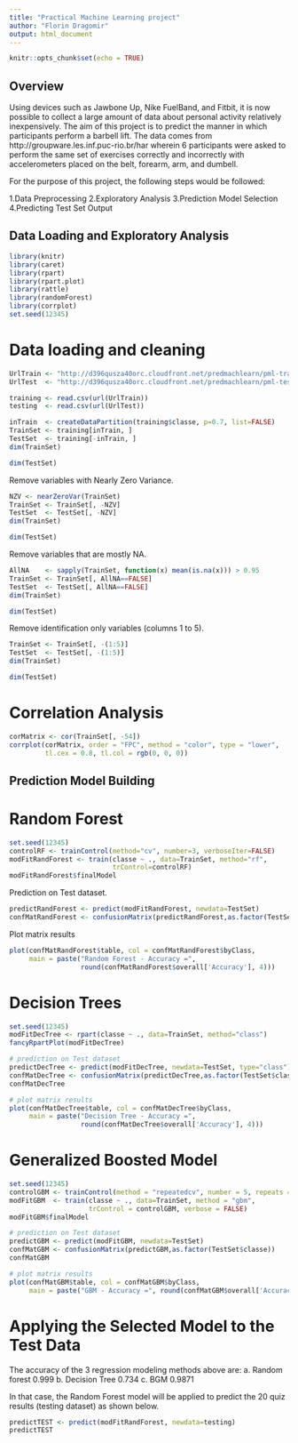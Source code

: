---
title: "Practical Machine Learning project"
author: "Florin Dragomir"
output: html_document
---

```{r setup, include=FALSE}
knitr::opts_chunk$set(echo = TRUE)
```


## Overview

Using devices such as Jawbone Up, Nike FuelBand, and Fitbit, it is now possible to collect a large amount of data about personal activity relatively inexpensively. The aim of this project is to predict the manner in which participants perform a barbell lift. The data comes from http://groupware.les.inf.puc-rio.br/har wherein 6 participants were asked to perform the same set of exercises correctly and incorrectly with accelerometers placed on the belt, forearm, arm, and dumbell.

For the purpose of this project, the following steps would be followed:

1.Data Preprocessing
2.Exploratory Analysis
3.Prediction Model Selection
4.Predicting Test Set Output

## Data Loading and Exploratory Analysis

```{r}
library(knitr)
library(caret)
library(rpart)
library(rpart.plot)
library(rattle)
library(randomForest)
library(corrplot)
set.seed(12345)
```
# Data loading and cleaning

```{r}
UrlTrain <- "http://d396qusza40orc.cloudfront.net/predmachlearn/pml-training.csv"
UrlTest  <- "http://d396qusza40orc.cloudfront.net/predmachlearn/pml-testing.csv"

training <- read.csv(url(UrlTrain))
testing  <- read.csv(url(UrlTest))

inTrain  <- createDataPartition(training$classe, p=0.7, list=FALSE)
TrainSet <- training[inTrain, ]
TestSet  <- training[-inTrain, ]
dim(TrainSet)
```

```{r}
dim(TestSet)
```
Remove variables with Nearly Zero Variance.
```{r}
NZV <- nearZeroVar(TrainSet)
TrainSet <- TrainSet[, -NZV]
TestSet  <- TestSet[, -NZV]
dim(TrainSet)
```
```{r}
dim(TestSet)
```

Remove variables that are mostly NA.
```{r}
AllNA    <- sapply(TrainSet, function(x) mean(is.na(x))) > 0.95
TrainSet <- TrainSet[, AllNA==FALSE]
TestSet  <- TestSet[, AllNA==FALSE]
dim(TrainSet)
```

```{r}
dim(TestSet)
```

Remove identification only variables (columns 1 to 5).
```{r}
TrainSet <- TrainSet[, -(1:5)]
TestSet  <- TestSet[, -(1:5)]
dim(TrainSet)
```

```{r}
dim(TestSet)
```

# Correlation Analysis

```{r}
corMatrix <- cor(TrainSet[, -54])
corrplot(corMatrix, order = "FPC", method = "color", type = "lower", 
         tl.cex = 0.8, tl.col = rgb(0, 0, 0))
```

## Prediction Model Building

# Random Forest
```{r}
set.seed(12345)
controlRF <- trainControl(method="cv", number=3, verboseIter=FALSE)
modFitRandForest <- train(classe ~ ., data=TrainSet, method="rf",
                          trControl=controlRF)
modFitRandForest$finalModel
```

Prediction on Test dataset.
```{r}
predictRandForest <- predict(modFitRandForest, newdata=TestSet)
confMatRandForest <- confusionMatrix(predictRandForest,as.factor(TestSet$classe))
```
Plot matrix results
```{r}
plot(confMatRandForest$table, col = confMatRandForest$byClass, 
     main = paste("Random Forest - Accuracy =",
                  round(confMatRandForest$overall['Accuracy'], 4)))
```

# Decision Trees
```{r}
set.seed(12345)
modFitDecTree <- rpart(classe ~ ., data=TrainSet, method="class")
fancyRpartPlot(modFitDecTree)
```

```{r}
# prediction on Test dataset
predictDecTree <- predict(modFitDecTree, newdata=TestSet, type="class")
confMatDecTree <- confusionMatrix(predictDecTree,as.factor(TestSet$classe))
confMatDecTree
```
```{r}
# plot matrix results
plot(confMatDecTree$table, col = confMatDecTree$byClass, 
     main = paste("Decision Tree - Accuracy =",
                  round(confMatDecTree$overall['Accuracy'], 4)))
```

# Generalized Boosted Model
```{r}
set.seed(12345)
controlGBM <- trainControl(method = "repeatedcv", number = 5, repeats = 1)
modFitGBM  <- train(classe ~ ., data=TrainSet, method = "gbm",
                    trControl = controlGBM, verbose = FALSE)
modFitGBM$finalModel
```

```{r}
# prediction on Test dataset
predictGBM <- predict(modFitGBM, newdata=TestSet)
confMatGBM <- confusionMatrix(predictGBM,as.factor(TestSet$classe))
confMatGBM
```
```{r}
# plot matrix results
plot(confMatGBM$table, col = confMatGBM$byClass, 
     main = paste("GBM - Accuracy =", round(confMatGBM$overall['Accuracy'], 4)))
```

# Applying the Selected Model to the Test Data
The accuracy of the 3 regression modeling methods above are:
a. Random forest 0.999
b. Decision Tree 0.734
c. BGM 0.9871

In that case, the Random Forest model will be applied to predict the 20 quiz results (testing dataset) as shown below.
```{r}
predictTEST <- predict(modFitRandForest, newdata=testing)
predictTEST
```
